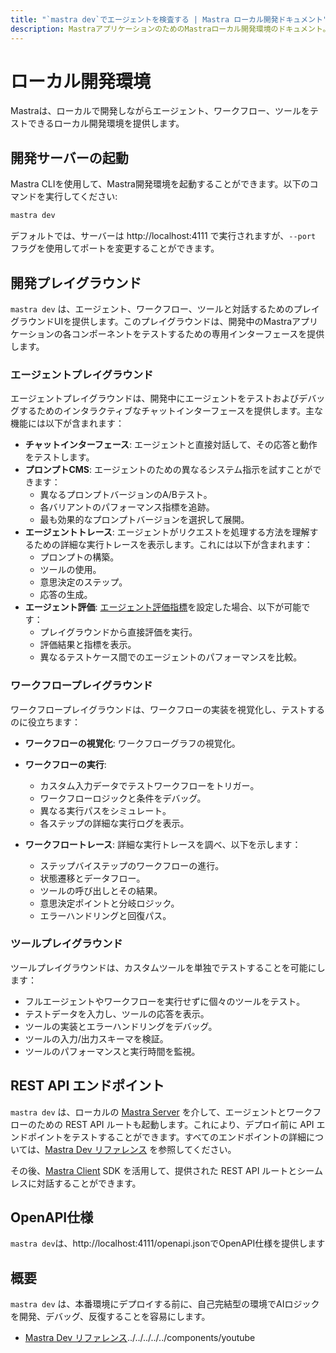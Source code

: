 ```yaml
---
title: "`mastra dev`でエージェントを検査する | Mastra ローカル開発ドキュメント"
description: MastraアプリケーションのためのMastraローカル開発環境のドキュメント。
---
```


# ローカル開発環境

Mastraは、ローカルで開発しながらエージェント、ワークフロー、ツールをテストできるローカル開発環境を提供します。

<YouTube id="spGlcTEjuXY" />

## 開発サーバーの起動

Mastra CLIを使用して、Mastra開発環境を起動することができます。以下のコマンドを実行してください:

```bash
mastra dev
```

デフォルトでは、サーバーは http://localhost:4111 で実行されますが、`--port` フラグを使用してポートを変更することができます。

## 開発プレイグラウンド

`mastra dev` は、エージェント、ワークフロー、ツールと対話するためのプレイグラウンドUIを提供します。このプレイグラウンドは、開発中のMastraアプリケーションの各コンポーネントをテストするための専用インターフェースを提供します。

### エージェントプレイグラウンド

エージェントプレイグラウンドは、開発中にエージェントをテストおよびデバッグするためのインタラクティブなチャットインターフェースを提供します。主な機能には以下が含まれます：

- **チャットインターフェース**: エージェントと直接対話して、その応答と動作をテストします。
- **プロンプトCMS**: エージェントのための異なるシステム指示を試すことができます：
  - 異なるプロンプトバージョンのA/Bテスト。
  - 各バリアントのパフォーマンス指標を追跡。
  - 最も効果的なプロンプトバージョンを選択して展開。
- **エージェントトレース**: エージェントがリクエストを処理する方法を理解するための詳細な実行トレースを表示します。これには以下が含まれます：
  - プロンプトの構築。
  - ツールの使用。
  - 意思決定のステップ。
  - 応答の生成。
- **エージェント評価**: [エージェント評価指標](/docs/evals/overview)を設定した場合、以下が可能です：
  - プレイグラウンドから直接評価を実行。
  - 評価結果と指標を表示。
  - 異なるテストケース間でのエージェントのパフォーマンスを比較。

### ワークフロープレイグラウンド

ワークフロープレイグラウンドは、ワークフローの実装を視覚化し、テストするのに役立ちます：

- **ワークフローの視覚化**: ワークフローグラフの視覚化。

- **ワークフローの実行**:
  - カスタム入力データでテストワークフローをトリガー。
  - ワークフローロジックと条件をデバッグ。
  - 異なる実行パスをシミュレート。
  - 各ステップの詳細な実行ログを表示。

- **ワークフロートレース**: 詳細な実行トレースを調べ、以下を示します：
  - ステップバイステップのワークフローの進行。
  - 状態遷移とデータフロー。
  - ツールの呼び出しとその結果。
  - 意思決定ポイントと分岐ロジック。
  - エラーハンドリングと回復パス。

### ツールプレイグラウンド

ツールプレイグラウンドは、カスタムツールを単独でテストすることを可能にします：

- フルエージェントやワークフローを実行せずに個々のツールをテスト。
- テストデータを入力し、ツールの応答を表示。
- ツールの実装とエラーハンドリングをデバッグ。
- ツールの入力/出力スキーマを検証。
- ツールのパフォーマンスと実行時間を監視。

## REST API エンドポイント

`mastra dev` は、ローカルの [Mastra Server](/docs/deployment/server) を介して、エージェントとワークフローのための REST API ルートも起動します。これにより、デプロイ前に API エンドポイントをテストすることができます。すべてのエンドポイントの詳細については、[Mastra Dev リファレンス](/reference/cli/dev#routes) を参照してください。

その後、[Mastra Client](/docs/deployment/client) SDK を活用して、提供された REST API ルートとシームレスに対話することができます。

## OpenAPI仕様

`mastra dev`は、http://localhost:4111/openapi.jsonでOpenAPI仕様を提供します

## 概要

`mastra dev` は、本番環境にデプロイする前に、自己完結型の環境でAIロジックを開発、デバッグ、反復することを容易にします。

- [Mastra Dev リファレンス](../../reference/cli/dev.mdx)../../../../../components/youtube
